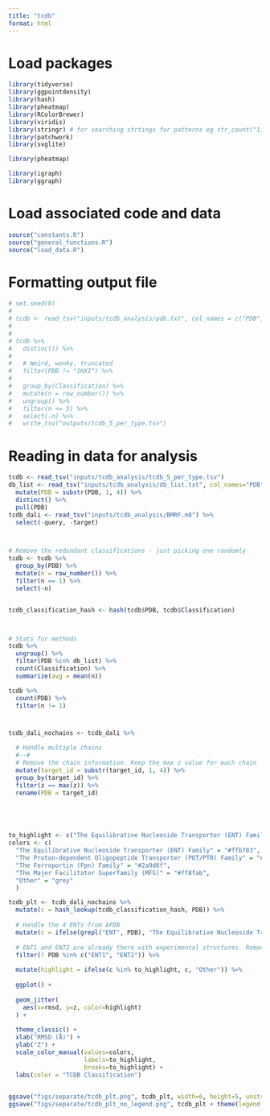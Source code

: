 ```yaml
---
title: "tcdb"
format: html
---
```



# Load packages
```r
library(tidyverse)
library(ggpointdensity)
library(hash)
library(pheatmap)
library(RColorBrewer)
library(viridis)
library(stringr) # for searching strtings for patterns eg str_count("1,2,3", ',') --> 2
library(patchwork)
library(svglite)

library(pheatmap)

library(igraph)
library(ggraph)
```

# Load associated code and data
```r
source("constants.R")
source("general_functions.R")
source("load_data.R")
```


# Formatting output file
```r
# set.seed(0)
# 
# tcdb <- read_tsv("inputs/tcdb_analysis/pdb.txt", col_names = c("PDB", "TCDB_ID", "Classification"))
# 
# 
# tcdb %>%
#   distinct() %>%
#   
#   # Weird, wonky, truncated
#   filter(PDB != "1HXI") %>%
#   
#   group_by(Classification) %>%
#   mutate(n = row_number()) %>%
#   ungroup() %>%
#   filter(n <= 5) %>%
#   select(-n) %>%
#   write_tsv("outputs/tcdb_5_per_type.tsv")
```


# Reading in data for analysis
```r
tcdb <- read_tsv("inputs/tcdb_analysis/tcdb_5_per_type.tsv")
db_list <- read_tsv("inputs/tcdb_analysis/db_list.txt", col_names="PDB") %>%
  mutate(PDB = substr(PDB, 1, 4)) %>%
  distinct() %>%
  pull(PDB)
tcdb_dali <- read_tsv("inputs/tcdb_analysis/BMRF.m8") %>%
  select(-query, -target)



# Remove the redundant classifications - just picking one randomly
tcdb <- tcdb %>%
  group_by(PDB) %>%
  mutate(n = row_number()) %>%
  filter(n == 1) %>%
  select(-n)


tcdb_classification_hash <- hash(tcdb$PDB, tcdb$Classification)



# Stats for methods
tcdb %>%
  ungroup() %>%
  filter(PDB %in% db_list) %>%
  count(Classification) %>%
  summarize(avg = mean(n))

tcdb %>%
  count(PDB) %>%
  filter(n != 1)
```

# 
```r
tcdb_dali_nochains <- tcdb_dali %>%
  
  # Handle multiple chains
  #--#
  # Remove the chain information. Keep the max z value for each chain
  mutate(target_id = substr(target_id, 1, 4)) %>%
  group_by(target_id) %>%
  filter(z == max(z)) %>%
  rename(PDB = target_id)





to_highlight <- c("The Equilibrative Nucleoside Transporter (ENT) Family", "The Proton-dependent Oligopeptide Transporter (POT/PTR) Family", "The Ferroportin (Fpn) Family", "The Major Facilitator Superfamily (MFS)")
colors <- c(
  "The Equilibrative Nucleoside Transporter (ENT) Family" = "#ffb703",
  "The Proton-dependent Oligopeptide Transporter (POT/PTR) Family" = "#c1121f",
  "The Ferroportin (Fpn) Family" = "#2a9d8f",
  "The Major Facilitator Superfamily (MFS)" = "#ff8fab",
  "Other" = "grey"
  )

tcdb_plt <- tcdb_dali_nochains %>%
  mutate(c = hash_lookup(tcdb_classification_hash, PDB)) %>%
  
  # Handle the 4 ENTs from AFDB
  mutate(c = ifelse(grepl("ENT", PDB), "The Equilibrative Nucleoside Transporter (ENT) Family", c)) %>%
  
  # ENT1 and ENT2 are already there with experimental structures. Remove the AFDB ones.
  filter(! PDB %in% c("ENT1", "ENT2")) %>%
  
  mutate(highlight = ifelse(c %in% to_highlight, c, "Other")) %>%
  
  ggplot() +
  
  geom_jitter(
    aes(x=rmsd, y=z, color=highlight)
  ) +
  
  theme_classic() +
  xlab("RMSD (Å)") +
  ylab("Z") +
  scale_color_manual(values=colors,
                     labels=to_highlight,
                     breaks=to_highlight) +
  labs(color = "TCDB Classification")
  

ggsave("figs/separate/tcdb_plt.png", tcdb_plt, width=6, height=5, units="in")
ggsave("figs/separate/tcdb_plt_no_legend.png", tcdb_plt + theme(legend.position = "none"), width=3, height=5, units="in")

```






